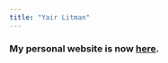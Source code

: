 ```yaml
---
title: "Yair Litman"
---
```


<html>
  <head>
    <title>Yair Litman </title>
  </head>
  <body>
    <h3>
       My personal website is now  <a href="https://litman90.github.io/webpage/">here</a>.
    </h3>
  </body>
</html>

